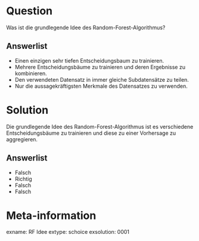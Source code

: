 Question
========

Was ist die grundlegende Idee des Random-Forest-Algorithmus?

Answerlist
----------
* Einen einzigen sehr tiefen Entscheidungsbaum zu trainieren.
* Mehrere Entscheidungsbäume zu trainieren und deren Ergebnisse zu kombinieren.
* Den verwendeten Datensatz in immer gleiche Subdatensätze zu teilen.
* Nur die aussagekräftigsten Merkmale des Datensatzes zu verwenden.


Solution
========

Die grundlegende Idee des Random-Forest-Algorithmus ist es verschiedene Entscheidungsbäume zu trainieren und diese zu einer Vorhersage zu aggregieren.

Answerlist
----------
* Falsch
* Richtig
* Falsch
* Falsch


Meta-information
================
exname: RF Idee
extype: schoice
exsolution: 0001